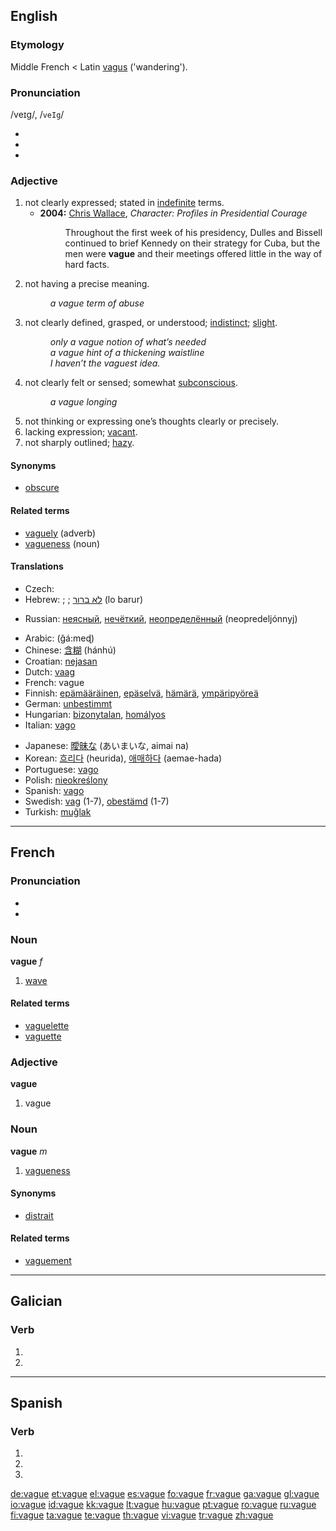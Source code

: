 {{also|vagué}}
==English==

===Etymology===
Middle French < Latin [[vagus]] ('wandering').

===Pronunciation===
/veɪg/, /<tt>veIg</tt>/
* {{audio|en-uk-vague.ogg|Audio (UK)}}
* {{audio|en-us-vague.ogg|Audio (US)}}
* {{rhymes|eɪɡ}}

===Adjective===
{{en-adj|vagu|er}}

# not clearly expressed; stated in [[indefinite]] terms.
#* '''2004:''' [[w: Chris Wallace (journalist)|Chris Wallace]], ''Character:  Profiles in Presidential Courage''
#*: Throughout the first week of his presidency, Dulles and Bissell continued to brief Kennedy on their strategy for Cuba, but the men were '''vague''' and their meetings offered little in the way of hard facts.
# not having a precise meaning.
#: ''a vague term of abuse''
# not clearly defined, grasped, or understood; [[indistinct]]; [[slight]].
#: ''only a vague notion of what’s needed''
#: ''a vague hint of a thickening waistline''
#: ''I haven’t the vaguest idea.''
# not clearly felt or sensed; somewhat [[subconscious]].
#: ''a vague longing''
# not thinking or expressing one’s thoughts clearly or precisely.
# lacking expression; [[vacant]].
# not sharply outlined; [[hazy]].

====Synonyms====
* [[obscure]]

====Related terms====
* [[vaguely]] (adverb)
* [[vagueness]] (noun)

====Translations====
{{trans-top|not clearly expressed; stated in indefinite terms}}
* Czech: {{t-|cs|vágní}}
* Hebrew: {{t-|he|עמום|‘amum|sc=Hebr}} ; {{t-|he|מעורפל|me‘urpal|sc=Hebr}} ; [[לא ברור]] (lo barur)
{{trans-mid}}
* Russian: [[неясный]], [[нечёткий]], [[неопределённый]] (neopredeljónnyj)
{{trans-bottom}}

{{checktrans-top}}
* Arabic: {{Arab|[[غامض]]}} (ğá:meɖ)
* Chinese: [[含糊]] (hánhú)
* Croatian: [[nejasan]]
* Dutch: [[vaag]]
* French: vague
* Finnish: [[epämääräinen]], [[epäselvä]], [[hämärä]], [[ympäripyöreä]]
* German: [[unbestimmt]]
* Hungarian: [[bizonytalan]], [[homályos]]
* Italian: [[vago]]
{{trans-mid}}
* Japanese: [[曖昧]]な (あいまいな, aimai na)
* Korean: [[흐리다]] (heurida), [[애매하다]] (aemae-hada)
* Portuguese: [[vago]] {{m}}
* Polish: [[nieokreślony]]
* Spanish: [[vago]]
* Swedish: [[vag]] (1-7), [[obestämd]] (1-7)
* Turkish: [[muğlak]]
{{trans-bottom}}

----

==French==

===Pronunciation===
* {{IPA|/vaɡ/|lang=fr}}
* {{audio|Fr-vague-fr-Paris.ogg|Audio (FR)}}

===Noun===
'''vague''' ''f''

# [[wave]]

====Related terms====
* [[vaguelette]]
* [[vaguette]]

===Adjective===
'''vague'''

# vague

===Noun===
'''vague''' ''m''

# [[vagueness]]

====Synonyms====
* [[distrait]]

====Related terms====
* [[vaguement]]

----

==Galician==

===Verb===
{{gl-verb-form}}

# {{conjugation of|[[vagar#Galician|vagar]]||1|s|pres|sub}}
# {{conjugation of|[[vagar#Galician|vagar]]||3|s|pres|sub}}

----

==Spanish==

===Verb===
{{es-verb-form|vagar}}

# {{es-verb form of|ending=ar|mood=subjunctive|tense=present|pers=1|number=singular|[[vagar]]}}
# {{es-verb form of|ending=ar|mood=subjunctive|tense=present|pers=2|formal=yes|number=singular|[[vagar]]}}
# {{es-verb form of|ending=ar|mood=subjunctive|tense=present|pers=3|number=singular|[[vagar]]}}

[[de:vague]]
[[et:vague]]
[[el:vague]]
[[es:vague]]
[[fo:vague]]
[[fr:vague]]
[[ga:vague]]
[[gl:vague]]
[[io:vague]]
[[id:vague]]
[[kk:vague]]
[[lt:vague]]
[[hu:vague]]
[[pt:vague]]
[[ro:vague]]
[[ru:vague]]
[[fi:vague]]
[[ta:vague]]
[[te:vague]]
[[th:vague]]
[[vi:vague]]
[[tr:vague]]
[[zh:vague]]